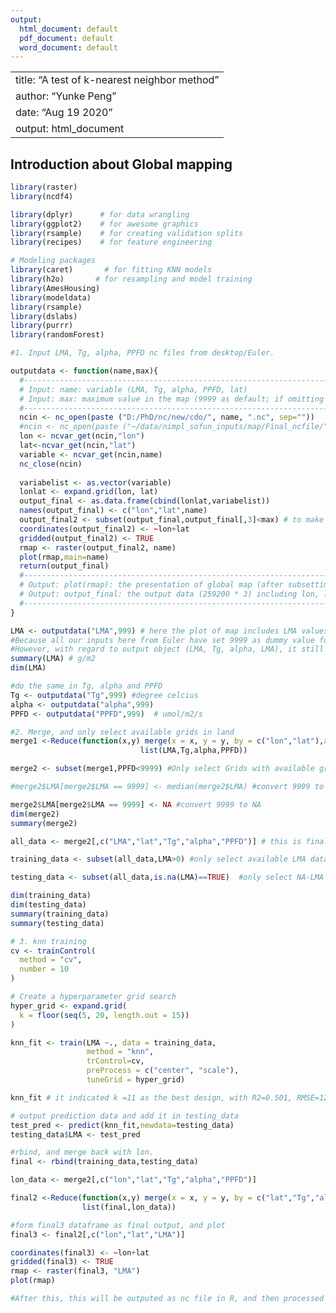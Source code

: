 ```yaml
---
output:
  html_document: default
  pdf_document: default
  word_document: default
---
```


---
title: "A test of k-nearest neighbor method"
author: "Yunke Peng"
date: "Aug 19 2020"
output: html_document
---

## Introduction about Global mapping

```r
library(raster)
library(ncdf4)

library(dplyr)      # for data wrangling
library(ggplot2)    # for awesome graphics
library(rsample)    # for creating validation splits
library(recipes)    # for feature engineering

# Modeling packages
library(caret)       # for fitting KNN models
library(h2o)       # for resampling and model training
library(AmesHousing)
library(modeldata)
library(rsample)
library(dslabs)
library(purrr)
library(randomForest)

#1. Input LMA, Tg, alpha, PPFD nc files from desktop/Euler.

outputdata <- function(name,max){
  #-----------------------------------------------------------------------
  # Input: name: variable (LMA, Tg, alpha, PPFD, lat)
  # Input: max: maximum value in the map (9999 as default; if omitting NA VALUES then it should be < 9999 (dummy))
  #-----------------------------------------------------------------------
  ncin <- nc_open(paste ("D:/PhD/nc/new/cdo/", name, ".nc", sep=""))
  #ncin <- nc_open(paste ("~/data/nimpl_sofun_inputs/map/Final_ncfile/" ,name, ".nc", sep=""))
  lon <- ncvar_get(ncin,"lon")
  lat<-ncvar_get(ncin,"lat")
  variable <- ncvar_get(ncin,name)
  nc_close(ncin)
  
  variabelist <- as.vector(variable)
  lonlat <- expand.grid(lon, lat)
  output_final <- as.data.frame(cbind(lonlat,variabelist))
  names(output_final) <- c("lon","lat",name)
  output_final2 <- subset(output_final,output_final[,3]<max) # to make map easy to follow, it subset a reasonable value here.
  coordinates(output_final2) <- ~lon+lat 
  gridded(output_final2) <- TRUE
  rmap <- raster(output_final2, name) 
  plot(rmap,main=name)
  return(output_final)
  #-----------------------------------------------------------------------
  # Output: plot(rmap): the presentation of global map (after subsetting max of data)
  # Output: output_final: the output data (259200 * 3) including lon, lat and value
  #-----------------------------------------------------------------------
}

LMA <- outputdata("LMA",999) # here the plot of map includes LMA values less than 999.
#Because all our inputs here from Euler have set 9999 as dummy value for all NA grids. But we will not show them necessarily in plot map. 
#However, with regard to output object (LMA, Tg, alpha, LMA), it still have number of grids = 259200, which means, all NA grids still indicated as 9999.Just keep this in mind.
summary(LMA) # g/m2
dim(LMA)

#do the same in Tg, alpha and PPFD
Tg <- outputdata("Tg",999) #degree celcius
alpha <- outputdata("alpha",999)
PPFD <- outputdata("PPFD",999)  # umol/m2/s

#2. Merge, and only select available grids in land
merge1 <-Reduce(function(x,y) merge(x = x, y = y, by = c("lon","lat"),all.x=TRUE), 
                             list(LMA,Tg,alpha,PPFD))

merge2 <- subset(merge1,PPFD<9999) #Only select Grids with available grids in PPFD map (defined as land grids).

#merge2$LMA[merge2$LMA == 9999] <- median(merge2$LMA) #convert 9999 to median of LMA, which is required later on in knn training

merge2$LMA[merge2$LMA == 9999] <- NA #convert 9999 to NA
dim(merge2)
summary(merge2) 

all_data <- merge2[,c("LMA","lat","Tg","alpha","PPFD")] # this is final input will be used in knn, which removed lon here.

training_data <- subset(all_data,LMA>0) #only select available LMA data as training data

testing_data <- subset(all_data,is.na(LMA)==TRUE)  #only select NA-LMA data as testing data, which will be used in knn at the end.

dim(training_data)
dim(testing_data)
summary(training_data)
summary(testing_data)

# 3. knn training
cv <- trainControl(
  method = "cv", 
  number = 10
)

# Create a hyperparameter grid search
hyper_grid <- expand.grid(
  k = floor(seq(5, 20, length.out = 15))
)

knn_fit <- train(LMA ~., data = training_data,
                 method = "knn",
                 trControl=cv,
                 preProcess = c("center", "scale"),
                 tuneGrid = hyper_grid)

knn_fit # it indicated k =11 as the best design, with R2=0.501, RMSE=12.15

# output prediction data and add it in testing_data
test_pred <- predict(knn_fit,newdata=testing_data)
testing_data$LMA <- test_pred

#rbind, and merge back with lon.
final <- rbind(training_data,testing_data)

lon_data <- merge2[,c("lon","lat","Tg","alpha","PPFD")]

final2 <-Reduce(function(x,y) merge(x = x, y = y, by = c("lat","Tg","alpha","PPFD"),all.x=TRUE), 
                list(final,lon_data))

#form final3 dataframe as final output, and plot
final3 <- final2[,c("lon","lat","LMA")]

coordinates(final3) <- ~lon+lat 
gridded(final3) <- TRUE
rmap <- raster(final3, "LMA") 
plot(rmap)

#After this, this will be outputed as nc file in R, and then processed by CDO-processing in Euler (to make coordinates consistent), and finally saved in "~/data/nimpl_sofun_inputs/map/Final_ncfile/newLMA.nc" in order to update our prediction field in yunkebranch.

```
